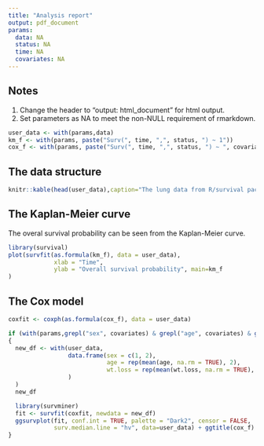 ```yaml
---
title: "Analysis report"
output: pdf_document
params:
  data: NA
  status: NA
  time: NA
  covariates: NA
---
```


## Notes

1. Change the header to "output: html_document" for html output.
2. Set parameters as NA to meet the non-NULL requirement of rmarkdown.

```r
user_data <- with(params,data)
km_f <- with(params, paste("Surv(", time, ",", status, ") ~ 1"))
cox_f <- with(params, paste("Surv(", time, ",", status, ") ~ ", covariates))
```

## The data structure

```r
knitr::kable(head(user_data),caption="The lung data from R/survival package")
```

## The Kaplan-Meier curve

The overal survival probability can be seen from the Kaplan-Meier curve.

```r
library(survival)
plot(survfit(as.formula(km_f), data = user_data),
             xlab = "Time",
             ylab = "Overall survival probability", main=km_f
)
```

## The Cox model

```r
coxfit <- coxph(as.formula(cox_f), data = user_data)

if (with(params,grepl("sex", covariates) & grepl("age", covariates) & grepl("wt.loss", covariates)))
{
  new_df <- with(user_data,
                 data.frame(sex = c(1, 2),
                            age = rep(mean(age, na.rm = TRUE), 2),
                            wt.loss = rep(mean(wt.loss, na.rm = TRUE), 2)
                 )
  )
  new_df

  library(survminer)
  fit <- survfit(coxfit, newdata = new_df)
  ggsurvplot(fit, conf.int = TRUE, palette = "Dark2", censor = FALSE,
             surv.median.line = "hv", data=user_data) + ggtitle(cox_f)
}
```
